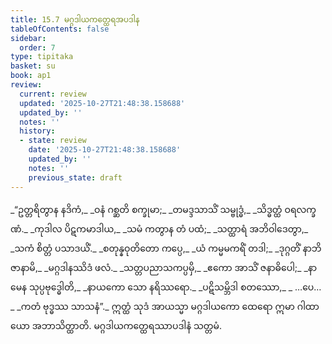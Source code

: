 ```yaml
---
title: 15.7 မဂ္ဂဒါယကတ္ထေရအပဒါန
tableOfContents: false
sidebar:
  order: 7
type: tipitaka
basket: su
book: ap1
review:
  current: review
  updated: '2025-10-27T21:48:38.158688'
  updated_by: ''
  notes: ''
  history:
  - state: review
    date: '2025-10-27T21:48:38.158688'
    updated_by: ''
    notes: ''
    previous_state: draft
---
```



<ReviewStatus review={frontmatter.review} showDetails={true} />

<HypothesisAnnotation frontmatter={frontmatter} />

<DynamicBreadcrumb />

<Division number="32" book="ap1" e="ch" v="20" p="191">

<Paragraph number="2321" type="verses" book="ap1">
_“ဥတ္တရိတွာန နဒိကံ,_  
_ဝနံ ဂစ္ဆတိ စက္ခုမာ;_  
_တမဒ္ဒသာသိံ သမ္ဗုဒ္ဓံ,_  
_သိဒ္ဓတ္ထံ ဝရလက္ခဏံ._  

</Paragraph>

</Division>
<Division number="33" book="ap1" e="ch" v="20" p="191">

<Paragraph number="2322" type="verses" book="ap1">
_ကုဒါလ ပိဋကမာဒါယ,_  
_သမံ ကတွာန တံ ပထံ;_  
_သတ္ထာရံ အဘိဝါဒေတွာ,_  
_သကံ စိတ္တံ ပသာဒယိံ._  

</Paragraph>

</Division>
<Division number="34" book="ap1" e="ch" v="20" p="191">

<Paragraph number="2323" type="verses" book="ap1">
_စတုန္နဝုတိတော ကပ္ပေ,_  
_ယံ ကမ္မမကရိံ တဒါ;_  
_ဒုဂ္ဂတိံ နာဘိဇာနာမိ,_  
_မဂ္ဂဒါနဿိဒံ ဖလံ._  

</Paragraph>

</Division>
<Division number="35" book="ap1" e="ch" v="20" p="191">

<Paragraph number="2324" type="verses" book="ap1">
_သတ္တပညာသကပ္ပမှိ,_  
_ဧကော အာသိံ ဇနာဓိပေါ;_  
_နာမေန သုပ္ပဗုဒ္ဓေါတိ,_  
_နာယကော သော နရိဿရော._  

</Paragraph>

</Division>
<Division number="36" book="ap1" e="ch" v="20" p="191">

<Paragraph number="2325" type="verses" book="ap1">
_ပဋိသမ္ဘိဒါ စတဿော,_  
_ …ပေ… _  
_ကတံ ဗုဒ္ဓဿ သာသနံ”._  

</Paragraph>

<Paragraph number="2326" book="ap1">
ဣတ္ထံ သုဒံ အာယသ္မာ မဂ္ဂဒါယကော ထေရော ဣမာ ဂါထာယော အဘာသိတ္ထာတိ.

</Paragraph>
</Division>

<Paragraph number="2327" type="center" book="ap1">
မဂ္ဂဒါယကတ္ထေရဿာပဒါနံ သတ္တမံ.
</Paragraph>